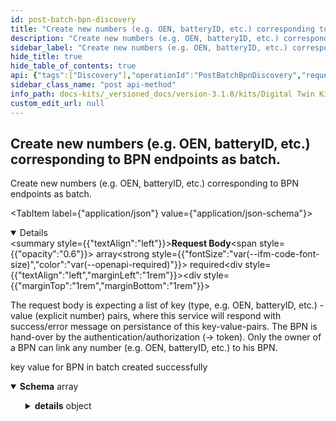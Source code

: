 ```yaml
---
id: post-batch-bpn-discovery
title: "Create new numbers (e.g. OEN, batteryID, etc.) corresponding to BPN endpoints as batch."
description: "Create new numbers (e.g. OEN, batteryID, etc.) corresponding to BPN endpoints as batch."
sidebar_label: "Create new numbers (e.g. OEN, batteryID, etc.) corresponding to BPN endpoints as batch."
hide_title: true
hide_table_of_contents: true
api: {"tags":["Discovery"],"operationId":"PostBatchBpnDiscovery","requestBody":{"description":"The request body is expecting a list of key (type, e.g. OEN, batteryID, etc.) - value (explicit number) pairs, where this service will respond with success/error message on persistance of this key-value-pairs. The BPN is hand-over by the authentication/authorization (→ token). Only the owner of a BPN can link any number (e.g. OEN, batteryID, etc.) to his BPN.","content":{"application/json":{"schema":{"type":"array","maxItems":10000,"items":{"title":"IdentifierTypeKeyPair","required":["type","key"],"properties":{"type":{"type":"string","minLength":1,"maxLength":200},"key":{"type":"string","minLength":1,"maxLength":200}}}},"examples":{"complete":{"value":[{"type":"oenId","key":"oenId-123"},{"type":"oen","key":"oen-4444"},{"type":"bpid","key":"bpid-123"}]}}}},"required":true},"responses":{"201":{"description":"key value for BPN in batch created successfully","content":{"application/json":{"schema":{"type":"array","maxItems":10000,"items":{"type":"object","required":["message","key","status"],"properties":{"message":{"type":"string","description":"The detailed message for the creation."},"details":{"type":"object","additionalProperties":{"type":"object"},"description":"An object with key/value pairs containing additional information exception."},"key":{"type":"string","description":"The created key."},"status":{"type":"integer","description":"The status code"}}}},"examples":{"complete":{"value":[{"message":"Validation failed.","details":{"type":"type oenId is not allowed."},"key":"oenId-123","status":400},{"message":"BpnDiscovery successfully created","details":null,"key":"oen-4444","status":200},{"message":"BpnDiscovery successfully created","details":null,"key":"bpid-123","status":200}]}}}}}},"description":"Create new numbers (e.g. OEN, batteryID, etc.) corresponding to BPN endpoints as batch.","method":"post","path":"/api/administration/connectors/bpnDiscovery/batch","security":[{"CatenaXOpenId":["profile"]}],"securitySchemes":{"CatenaXOpenId":{"type":"openIdConnect","openIdConnectUrl":"../.well-known/openid-configuration"}},"jsonRequestBodyExample":[{"type":"string","key":"string"}],"info":{"title":"BPN Discovery Service","description":"BPN Discovery Service to find BPN based on a local identifier.","contact":{"name":"SLDT Team"},"version":"0.0.1"},"postman":{"name":"Create new numbers (e.g. OEN, batteryID, etc.) corresponding to BPN endpoints as batch.","description":{"type":"text/plain"},"url":{"path":["api","administration","connectors","bpnDiscovery","batch"],"host":["{{baseUrl}}"],"query":[],"variable":[]},"header":[{"key":"Content-Type","value":"application/json"},{"key":"Accept","value":"application/json"}],"method":"POST","body":{"mode":"raw","raw":"\"\"","options":{"raw":{"language":"json"}}}}}
sidebar_class_name: "post api-method"
info_path: docs-kits/_versioned_docs/version-3.1.0/kits/Digital Twin Kit/Software Development View/API Specs/BPN Discovery//bpn-discovery-service
custom_edit_url: null
---
```



## Create new numbers (e.g. OEN, batteryID, etc.) corresponding to BPN endpoints as batch.



Create new numbers (e.g. OEN, batteryID, etc.) corresponding to BPN endpoints as batch.

<MimeTabs><TabItem label={"application/json"} value={"application/json-schema"}><details style={{}} data-collapsed={false} open={true}><summary style={{"textAlign":"left"}}><strong>Request Body</strong><span style={{"opacity":"0.6"}}> array</span><strong style={{"fontSize":"var(--ifm-code-font-size)","color":"var(--openapi-required)"}}> required</strong></summary><div style={{"textAlign":"left","marginLeft":"1rem"}}><div style={{"marginTop":"1rem","marginBottom":"1rem"}}>

The request body is expecting a list of key (type, e.g. OEN, batteryID, etc.) - value (explicit number) pairs, where this service will respond with success/error message on persistance of this key-value-pairs. The BPN is hand-over by the authentication/authorization (→ token). Only the owner of a BPN can link any number (e.g. OEN, batteryID, etc.) to his BPN.

</div></div><ul style={{"marginLeft":"1rem"}}><SchemaItem collapsible={false} name={"type"} required={true} deprecated={undefined} schemaDescription={undefined} schemaName={"string"} qualifierMessage={"**Possible values:** `non-empty` and `<= 200 characters`"} defaultValue={undefined}></SchemaItem><SchemaItem collapsible={false} name={"key"} required={true} deprecated={undefined} schemaDescription={undefined} schemaName={"string"} qualifierMessage={"**Possible values:** `non-empty` and `<= 200 characters`"} defaultValue={undefined}></SchemaItem></ul></details></TabItem></MimeTabs><div><ApiTabs><TabItem label={"201"} value={"201"}><div>

key value for BPN in batch created successfully

</div><div><MimeTabs schemaType={"response"}><TabItem label={"application/json"} value={"application/json"}><SchemaTabs><TabItem label={"Schema"} value={"Schema"}><details style={{}} data-collapsed={false} open={true}><summary style={{"textAlign":"left"}}><strong>Schema</strong><span style={{"opacity":"0.6"}}> array</span></summary><div style={{"textAlign":"left","marginLeft":"1rem"}}></div><ul style={{"marginLeft":"1rem"}}><SchemaItem collapsible={false} name={"message"} required={false} deprecated={undefined} schemaDescription={"The detailed message for the creation."} schemaName={"string"} qualifierMessage={undefined} defaultValue={undefined}></SchemaItem><SchemaItem collapsible={true} className={"schemaItem"}><details style={{}}><summary style={{}}><strong>details</strong><span style={{"opacity":"0.6"}}> object</span></summary><div style={{"marginLeft":"1rem"}}><div style={{"marginTop":".5rem","marginBottom":".5rem"}}>

An object with key/value pairs containing additional information exception.

</div><li><div><code>property name*</code><span style={{"opacity":"0.6"}}> object</span></div></li></div></details></SchemaItem><SchemaItem collapsible={false} name={"key"} required={false} deprecated={undefined} schemaDescription={"The created key."} schemaName={"string"} qualifierMessage={undefined} defaultValue={undefined}></SchemaItem><SchemaItem collapsible={false} name={"status"} required={false} deprecated={undefined} schemaDescription={"The status code"} schemaName={"integer"} qualifierMessage={undefined} defaultValue={undefined}></SchemaItem></ul></details></TabItem><TabItem label={"Example (from schema)"} value={"Example (from schema)"}><ResponseSamples responseExample={"[\n  {\n    \"message\": \"string\",\n    \"details\": {},\n    \"key\": \"string\",\n    \"status\": 0\n  }\n]"} language={"json"}></ResponseSamples></TabItem><TabItem label={"Complete"} value={"Complete"}><ResponseSamples responseExample={"[\n  {\n    \"message\": \"Validation failed.\",\n    \"details\": {\n      \"type\": \"type oenId is not allowed.\"\n    },\n    \"key\": \"oenId-123\",\n    \"status\": 400\n  },\n  {\n    \"message\": \"BpnDiscovery successfully created\",\n    \"details\": null,\n    \"key\": \"oen-4444\",\n    \"status\": 200\n  },\n  {\n    \"message\": \"BpnDiscovery successfully created\",\n    \"details\": null,\n    \"key\": \"bpid-123\",\n    \"status\": 200\n  }\n]"} language={"json"}></ResponseSamples></TabItem></SchemaTabs></TabItem></MimeTabs></div></TabItem></ApiTabs></div>
      